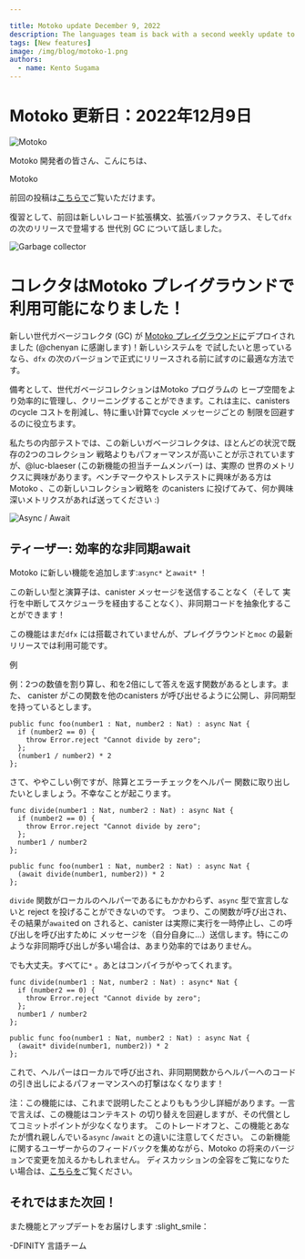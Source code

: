 ```yaml
---

title: Motoko update December 9, 2022
description: The languages team is back with a second weekly update to keep you guys in sync with what we’re working on for Motoko.
tags: [New features]
image: /img/blog/motoko-1.png
authors:
  - name: Kento Sugama
---
```

# Motoko 更新日：2022年12月9日

![Motoko](../_assets/motoko-1.png)

Motoko 開発者の皆さん、こんにちは、

Motoko
 
 前回の投稿は[こちらで](https://forum.dfinity.org/t/highlight-post-new-motoko-features-in-dfx-0-12/17027)ご覧いただけます。

復習として、前回は新しいレコード拡張構文、拡張バッファクラス、そして`dfx` の次のリリースで登場する
世代別 GC について話しました。

![Garbage collector](../_assets/gc-1.png)

# コレクタはMotoko プレイグラウンドで利用可能になりました！

新しい世代ガベージコレクタ (GC) が
[Motoko プレイグラウンドに](https://m7sm4-2iaaa-aaaab-qabra-cai.raw.icp0.io/)デプロイされました (@chenyan に感謝します)！新しいシステムを
で試したいと思っているなら、`dfx` の次のバージョンで正式にリリースされる前に試すのに最適な方法です。

備考として、世代ガベージコレクションはMotoko プログラムの
ヒープ空間をより効率的に管理し、クリーニングすることができます。これは主に、canisters のcycle コストを削減し、特に重い計算でcycle メッセージごとの
制限を回避するのに役立ちます。

私たちの内部テストでは、この新しいガベージコレクタは、ほとんどの状況で既存の2つのコレクション
戦略よりもパフォーマンスが高いことが示されていますが、@luc-blaeser (この新機能の担当チームメンバー) は、実際の
世界のメトリクスに興味があります。ベンチマークやストレステストに興味がある方はMotoko 、この新しいコレクション戦略を
のcanisters に投げてみて、何か興味深いメトリクスがあれば送ってください :)

![Async / Await](../_assets/asyncawait.png)

## ティーザー: 効率的な非同期await

Motoko に新しい機能を追加します:`async*` と`await*` ！

この新しい型と演算子は、canister メッセージを送信することなく（そして
実行を中断してスケジューラを経由することなく）、非同期コードを抽象化することができます！

この機能はまだ`dfx` には搭載されていませんが、プレイグラウンドと`moc` の最新リリースでは利用可能です。

例

例：2つの数値を割り算し、和を2倍にして答えを返す関数があるとします。また、
 canister がこの関数を他のcanisters が呼び出せるように公開し、非同期型を持っているとします。

    public func foo(number1 : Nat, number2 : Nat) : async Nat {
      if (number2 == 0) {
        throw Error.reject "Cannot divide by zero";
      };
      (number1 / number2) * 2
    };

さて、ややこしい例ですが、除算とエラーチェックをヘルパー
関数に取り出したいとしましょう。不幸なことが起こります。

    func divide(number1 : Nat, number2 : Nat) : async Nat {
      if (number2 == 0) {
        throw Error.reject "Cannot divide by zero";
      };
      number1 / number2
    };
    
    public func foo(number1 : Nat, number2 : Nat) : async Nat {
      (await divide(number1, number2)) * 2
    };

`divide` 関数がローカルのヘルパーであるにもかかわらず、`async` 型で宣言しないと reject を投げることができないのです。
つまり、この関数が呼び出され、その結果が`await`ed on されると、canister は実際に実行を一時停止し、この呼び出しを呼び出すために
メッセージを（自分自身に...）送信します。特にこのような非同期呼び出しが多い場合は、あまり効率的ではありません。

でも大丈夫。すべてに`*` 。あとはコンパイラがやってくれます。

    func divide(number1 : Nat, number2 : Nat) : async* Nat {
      if (number2 == 0) {
        throw Error.reject "Cannot divide by zero";
      };
      number1 / number2
    };
    
    public func foo(number1 : Nat, number2 : Nat) : async Nat {
      (await* divide(number1, number2)) * 2
    };

これで、ヘルパーはローカルで呼び出され、非同期関数からヘルパーへのコードの引き出しによるパフォーマンスへの打撃はなくなります！

注：この機能には、これまで説明したことよりももう少し詳細があります。一言で言えば、この機能はコンテキスト
の切り替えを回避しますが、その代償としてコミットポイントが少なくなります。
このトレードオフと、この機能とあなたが慣れ親しんでいる`async` /`await` との違いに注意してください。
この新機能に関するユーザーからのフィードバックを集めながら、Motoko の将来のバージョンで変更を加えるかもしれません。
ディスカッションの全容をご覧になりたい場合は、[こちらを](https://github.com/dfinity/motoko/pull/3609)ご覧ください。

## それではまた次回！

また機能とアップデートをお届けします :slight\_smile：

\-DFINITY 言語チーム

<!---



# Motoko update: December 9, 2022
![Motoko](../_assets/motoko-1.png)

Hey Motoko devs,

The languages team is back with a second weekly update to keep you guys in sync with what we’re working on for Motoko.
You can check out our previous
post [here](https://forum.dfinity.org/t/highlight-post-new-motoko-features-in-dfx-0-12/17027).

As a recap, last time we talked about the new record extension syntax, extended buffer class, and teased the
generational GC that will be coming in the next release of `dfx`.

![Garbage collector](../_assets/gc-1.png)
# Collector now available on the Motoko playground!

The new generational garbage collector (GC) has been deployed to
the [Motoko playground](https://m7sm4-2iaaa-aaaab-qabra-cai.raw.icp0.io/) (thanks to @chenyan)! If you’re curious to try
out the new system, this is a great way to try it out before the official release in the next version of `dfx`.

As a reminder, generational garbage collection allows more efficient management and cleaning of your Motoko program’s
heap space. This helps, primarily, with reducing cycle costs for your canisters and avoiding the cycle limit per message
on particularly heavy computation.

Our internal testing shows that this new garbage collector is more performant than the existing two collection
strategies in most situations, but @luc-blaeser (the team member responsible for this new feature) is interested in real
world metrics. If you're interested in benchmarking and stress-testing Motoko, throw this new collection strategy at
your canisters and send us any metrics you find interesting :)

![Async / Await](../_assets/asyncawait.png)
## Teaser: efficient async await

We are adding a new feature to Motoko: `async*` and `await*`!

This new type and operator lets you abstract out asynchronous code without having to send an inter-canister message (and
thus suspend execution and go through the scheduler)!

This feature is not yet shipped with `dfx`, but is available on the playground and the most recent release of `moc`.

Example:

Let’s say you have a function that divides two numbers, doubles the sum, and returns the answer. Let’s also assume that
your canister publicly exposes this function for other canisters to call, and so it has an asynchronous type.

```
public func foo(number1 : Nat, number2 : Nat) : async Nat {
  if (number2 == 0) {
    throw Error.reject "Cannot divide by zero";
  };
  (number1 / number2) * 2
};
```

Now, for the sake of convoluted examples, let’s say you want to pull out the division and the error checking to a helper
function. Something unfortunate happens.

```
func divide(number1 : Nat, number2 : Nat) : async Nat {
  if (number2 == 0) {
    throw Error.reject "Cannot divide by zero";
  };
  number1 / number2
};

public func foo(number1 : Nat, number2 : Nat) : async Nat {
  (await divide(number1, number2)) * 2
};
```

Even though the `divide` function is a local helper, it needs to be declared with an `async` type to throw the reject.
This means that when it is called and the result is `await`ed on, the canister actually pauses execution and sends a
message (to itself…) to invoke this call. Not very efficient, especially if you have a lot of async calls like this.

But it’s okay. Just add a `*` to everything. The compiler will take care of the rest.

```
func divide(number1 : Nat, number2 : Nat) : async* Nat {
  if (number2 == 0) {
    throw Error.reject "Cannot divide by zero";
  };
  number1 / number2
};

public func foo(number1 : Nat, number2 : Nat) : async Nat {
  (await* divide(number1, number2)) * 2
};
```

Now, the helper is called locally, and you take no performance hit for pulling out code from async functions to helpers!

Note: There is a bit more detail to this feature than what we covered so far. In a nutshell, this feature avoids context
switches at the expense of less commit points; your code may behave differently with traps and concurrent messages.
Please be mindful of this tradeoff and difference between this feature and the `async` / `await` that you are used to.
As we gather feedback on this new feature from users, we may make changes in future versions of Motoko. If you want to
see the full discussion, you can check it out [here](https://github.com/dfinity/motoko/pull/3609).

## See you next time!

We'll be back with more features and updates :slight_smile:

– DFINITY Languages team



-->
